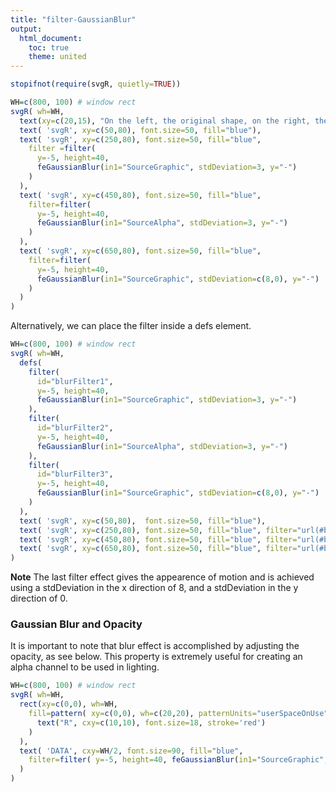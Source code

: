 ```yaml
---
title: "filter-GaussianBlur"
output:
  html_document:
    toc: true
    theme: united
---
```




```r
stopifnot(require(svgR, quietly=TRUE))
```


```r
WH=c(800, 100) # window rect
svgR( wh=WH,
  text(xy=c(20,15), "On the left, the original shape, on the right, the shape with a gaussian blur applied"),
  text( 'svgR', xy=c(50,80), font.size=50, fill="blue"),
  text( 'svgR', xy=c(250,80), font.size=50, fill="blue",
    filter =filter( 
      y=-5, height=40, 
      feGaussianBlur(in1="SourceGraphic", stdDeviation=3, y="-")
    )
  ),
  text( 'svgR', xy=c(450,80), font.size=50, fill="blue",
    filter=filter( 
      y=-5, height=40, 
      feGaussianBlur(in1="SourceAlpha", stdDeviation=3, y="-")
    )
  ),
  text( 'svgR', xy=c(650,80), font.size=50, fill="blue",
    filter=filter( 
      y=-5, height=40, 
      feGaussianBlur(in1="SourceGraphic", stdDeviation=c(8,0), y="-")
    )
  )
)
```


Alternatively, we can place the filter inside a defs element. 

```r
WH=c(800, 100) # window rect
svgR( wh=WH,
  defs( 
    filter(
      id="blurFilter1", 
      y=-5, height=40,
      feGaussianBlur(in1="SourceGraphic", stdDeviation=3, y="-")
    ),          
    filter(
      id="blurFilter2", 
      y=-5, height=40,
      feGaussianBlur(in1="SourceAlpha", stdDeviation=3, y="-")
    ),           
    filter(
      id="blurFilter3", 
      y=-5, height=40,
      feGaussianBlur(in1="SourceGraphic", stdDeviation=c(8,0), y="-")
    )   
  ),
  text( 'svgR', xy=c(50,80),  font.size=50, fill="blue"),
  text( 'svgR', xy=c(250,80), font.size=50, fill="blue", filter="url(#blurFilter1)"),
  text( 'svgR', xy=c(450,80), font.size=50, fill="blue", filter="url(#blurFilter2)"),
  text( 'svgR', xy=c(650,80), font.size=50, fill="blue", filter="url(#blurFilter3)")
)
```

**Note** The last filter effect gives the appearence of motion and is achieved 
using a stdDeviation in the x direction of 8, and a stdDeviation in the y direction of 0.


### Gaussian Blur and Opacity
It is important to note that blur effect is accomplished by
adjusting the opacity, as see below. This property is extremely useful for
creating an alpha channel to be used in lighting.

```r
WH=c(800, 100) # window rect
svgR( wh=WH,
  rect(xy=c(0,0), wh=WH, 
    fill=pattern( xy=c(0,0), wh=c(20,20), patternUnits="userSpaceOnUse",
      text("R", cxy=c(10,10), font.size=18, stroke='red')
    )
  ), 
  text( 'DATA', cxy=WH/2, font.size=90, fill="blue",
    filter=filter( y=-5, height=40, feGaussianBlur(in1="SourceGraphic", stdDeviation=5, y="-"))
  )
)
```

